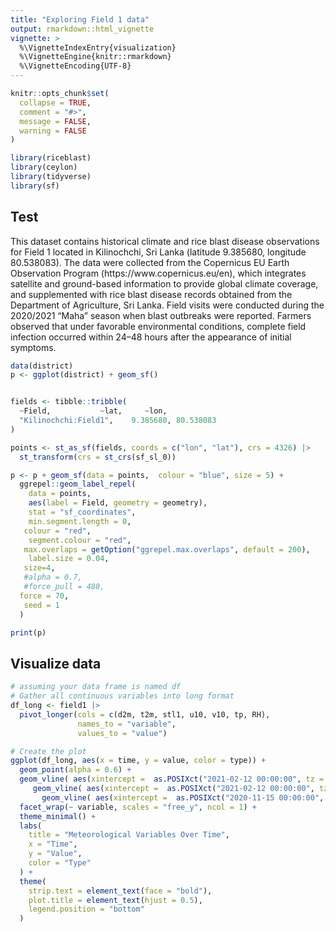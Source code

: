 ```yaml
---
title: "Exploring Field 1 data"
output: rmarkdown::html_vignette
vignette: >
  %\VignetteIndexEntry{visualization}
  %\VignetteEngine{knitr::rmarkdown}
  %\VignetteEncoding{UTF-8}
---
```


```r
knitr::opts_chunk$set(
  collapse = TRUE,
  comment = "#>",
  message = FALSE,
  warning = FALSE
)
```

```r
library(riceblast)
library(ceylon)
library(tidyverse)
library(sf)
```


## Test


This dataset contains historical climate and rice blast disease observations for Field 1 located in Kilinochchi, Sri Lanka (latitude 9.385680, longitude 80.538083). The data were collected from the Copernicus EU Earth Observation Program (https://www.copernicus.eu/en), which integrates satellite and ground-based information to provide global climate coverage, and supplemented with rice blast disease records obtained from the Department of Agriculture, Sri Lanka. Field visits were conducted during the 2020/2021 “Maha” season when blast outbreaks were reported. Farmers observed that under favorable environmental conditions, complete field infection occurred within 24–48 hours after the appearance of initial symptoms.

```r
data(district)
p <- ggplot(district) + geom_sf() 


fields <- tibble::tribble( 
  ~Field,           ~lat,     ~lon,
  "Kilinochchi:Field1",    9.385680, 80.538083
)

points <- st_as_sf(fields, coords = c("lon", "lat"), crs = 4326) |>
  st_transform(crs = st_crs(sf_sl_0))

p <- p + geom_sf(data = points,  colour = "blue", size = 5) +
  ggrepel::geom_label_repel(
    data = points,
    aes(label = Field, geometry = geometry),
    stat = "sf_coordinates",
    min.segment.length = 0,
   colour = "red",
    segment.colour = "red",
   max.overlaps = getOption("ggrepel.max.overlaps", default = 200),
    label.size = 0.04,
   size=4,
   #alpha = 0.7,
   #force_pull = 480,
  force = 70,
   seed = 1
  )

print(p)
```
## Visualize data

```r
# assuming your data frame is named df
# Gather all continuous variables into long format
df_long <- field1 |>
  pivot_longer(cols = c(d2m, t2m, stl1, u10, v10, tp, RH),
               names_to = "variable",
               values_to = "value")

# Create the plot
ggplot(df_long, aes(x = time, y = value, color = type)) +
  geom_point(alpha = 0.6) +
  geom_vline( aes(xintercept =  as.POSIXct("2021-02-12 00:00:00", tz = "UTC")), color = "red", linetype = "dashed") +
     geom_vline( aes(xintercept =  as.POSIXct("2021-02-12 00:00:00", tz = "UTC")-(14 * 24 * 60 * 60)), color = "blue", linetype = "dashed") +
       geom_vline( aes(xintercept =  as.POSIXct("2020-11-15 00:00:00", tz = "UTC")), color = "darkgreen", linetype = "dashed") +
  facet_wrap(~ variable, scales = "free_y", ncol = 1) +
  theme_minimal() +
  labs(
    title = "Meteorological Variables Over Time",
    x = "Time",
    y = "Value",
    color = "Type"
  ) +
  theme(
    strip.text = element_text(face = "bold"),
    plot.title = element_text(hjust = 0.5),
    legend.position = "bottom"
  )
```

